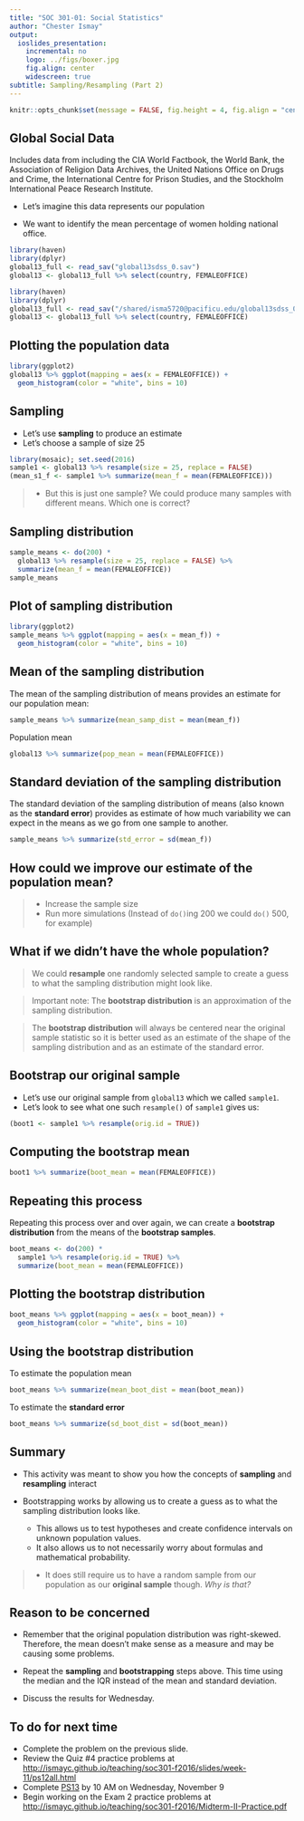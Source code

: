 ```yaml
---
title: "SOC 301-01: Social Statistics"
author: "Chester Ismay"
output:
  ioslides_presentation:
    incremental: no
    logo: ../figs/boxer.jpg
    fig.align: center
    widescreen: true
subtitle: Sampling/Resampling (Part 2)
---
```


```r
knitr::opts_chunk$set(message = FALSE, fig.height = 4, fig.align = "center")
```


## Global Social Data

Includes data from including the CIA World Factbook, the World Bank, the Association of Religion Data Archives, the United Nations Office on Drugs and Crime, the International Centre for Prison Studies, and the Stockholm International Peace Research Institute.

- Let's imagine this data represents our population

- We want to identify the mean percentage of women holding national office.

```r
library(haven)
library(dplyr)
global13_full <- read_sav("global13sdss_0.sav")
global13 <- global13_full %>% select(country, FEMALEOFFICE)
```

```r
library(haven)
library(dplyr)
global13_full <- read_sav("/shared/isma5720@pacificu.edu/global13sdss_0.sav")
global13 <- global13_full %>% select(country, FEMALEOFFICE)
```


## Plotting the population data

```r
library(ggplot2)
global13 %>% ggplot(mapping = aes(x = FEMALEOFFICE)) +
  geom_histogram(color = "white", bins = 10)
```


## Sampling

- Let's use **sampling** to produce an estimate
- Let's choose a sample of size 25

```r
library(mosaic); set.seed(2016)
sample1 <- global13 %>% resample(size = 25, replace = FALSE)
(mean_s1_f <- sample1 %>% summarize(mean_f = mean(FEMALEOFFICE)))
```

> - But this is just one sample?  We could produce many samples with different means.  Which one is correct?

## Sampling distribution

```r
sample_means <- do(200) * 
  global13 %>% resample(size = 25, replace = FALSE) %>% 
  summarize(mean_f = mean(FEMALEOFFICE))
sample_means
```


## Plot of sampling distribution

```r
library(ggplot2)
sample_means %>% ggplot(mapping = aes(x = mean_f)) +
  geom_histogram(color = "white", bins = 10)
```

## Mean of the sampling distribution

The mean of the sampling distribution of means provides an estimate for our population mean:

```r
sample_means %>% summarize(mean_samp_dist = mean(mean_f))
```

Population mean

```r
global13 %>% summarize(pop_mean = mean(FEMALEOFFICE))
```

## Standard deviation of the sampling distribution

The standard deviation of the sampling distribution of means (also known as the **standard error**) provides as estimate of how much variability we can expect in the means as we go from one sample to another.

```r
sample_means %>% summarize(std_error = sd(mean_f))
```

## How could we improve our estimate of the population mean?

> - Increase the sample size
> - Run more simulations (Instead of `do()`ing 200 we could `do()` 500, for example)

## What if we didn't have the whole population?

> We could **resample** one randomly selected sample to create a guess to what the sampling distribution might look like.

> Important note:  The **bootstrap distribution** is an approximation of the sampling distribution.

> The **bootstrap distribution** will always be centered near the original sample statistic so it is better used as an estimate of the shape of the sampling distribution and as an estimate of the standard error.

## Bootstrap our original sample

- Let's use our original sample from `global13` which we called `sample1`.
- Let's look to see what one such `resample()` of `sample1` gives us:

```r
(boot1 <- sample1 %>% resample(orig.id = TRUE))
```

## Computing the bootstrap mean

```r
boot1 %>% summarize(boot_mean = mean(FEMALEOFFICE))
```

## Repeating this process

Repeating this process over and over again, we can create a **bootstrap distribution** from the means of the **bootstrap samples**.

```r
boot_means <- do(200) * 
  sample1 %>% resample(orig.id = TRUE) %>% 
  summarize(boot_mean = mean(FEMALEOFFICE))
```

## Plotting the bootstrap distribution

```r
boot_means %>% ggplot(mapping = aes(x = boot_mean)) +
  geom_histogram(color = "white", bins = 10)
```

## Using the bootstrap distribution 

To estimate the population mean

```r
boot_means %>% summarize(mean_boot_dist = mean(boot_mean))
```

To estimate the **standard error**

```r
boot_means %>% summarize(sd_boot_dist = sd(boot_mean))
```

## Summary

- This activity was meant to show you how the concepts of **sampling** and **resampling** interact

- Bootstrapping works by allowing us to create a guess as to what the sampling distribution looks like.
    - This allows us to test hypotheses and create confidence intervals on unknown population values.
    - It also allows us to not necessarily worry about formulas and mathematical probability.
    
>    - It does still require us to have a random sample from our population as our **original sample** though.  *Why is that?*

## Reason to be concerned

- Remember that the original population distribution was right-skewed.  Therefore, the mean doesn't make sense as a measure and may be causing some problems.

- Repeat the **sampling** and **bootstrapping** steps above.  This time using the median and the IQR instead of the mean and standard deviation.

- Discuss the results for Wednesday.

## To do for next time

- Complete the problem on the previous slide.
- Review the Quiz #4 practice problems at <http://ismayc.github.io/teaching/soc301-f2016/slides/week-11/ps12all.html>
- Complete [PS13](https://goo.gl/forms/FkwFjUtkmHG0c0zQ2) by 10 AM on Wednesday, November 9
- Begin working on the Exam 2 practice problems at <http://ismayc.github.io/teaching/soc301-f2016/Midterm-II-Practice.pdf>
